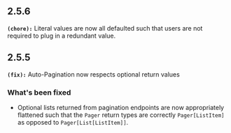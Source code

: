 ## 2.5.6
**`(chore):`** Literal values are now all defaulted such that users are not required to plug in a redundant value.

## 2.5.5
**`(fix):`** Auto-Pagination now respects optional return values

### What's been fixed
- Optional lists returned from pagination endpoints are now appropriately flattened such that the `Pager` return types are correctly `Pager[ListItem]` as opposed to `Pager[List[ListItem]]`.

